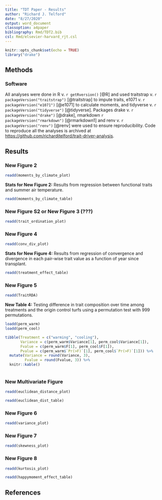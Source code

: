 ```yaml
---
title: "TDT Paper - Results"
author: "Richard J. Telford"
date: "8/27/2020"
output: word_document
classoption: a4paper
bibliography: Rmd/TDT2.bib
csl: Rmd/elsevier-harvard_rjt.csl
---
```


```r
knitr::opts_chunk$set(echo = TRUE)
library("drake")

```

## Methods

### Software

All analyses were done in R v. `r getRversion()` [@R] and used
traitstrap v. `r packageVersion("traitstrap")` [@traitstrap] to impute traits,
e1071 v. `r packageVersion("e1071")` [@e1071] to calculate moments,
and tidyverse v. `r packageVersion("tidyverse")` [@tidyverse].
Packages drake v. `r packageVersion("drake")` [@drake], 
rmarkdown `r packageVersion("rmarkdown")` [@rmarkdown1] and
renv v. `r packageVersion("renv")` [@renv] were used to ensure reproducibility.
Code to reproduce all the analyses is archived at [https://github.com/richardjtelford/trait-driver-analysis](https://github.com/richardjtelford/trait-driver-analysis).

## Results

### New Figure 2
```r
readd(moments_by_climate_plot)
```




**Stats for New Figure 2:** Results from regression between functional traits and summer air temperature.

```r
readd(moments_by_climate_table)
```


### New Figure S2 or New Figure 3 (???)
```r
readd(trait_ordination_plot)
```



### New Figure 4
```r
readd(conv_div_plot)
```




**Stats for New Figure 4:** Results from regression of convergence and divergence in each pair-wise trait value as a function of year since transplant.

```r
readd(treatment_effect_table)
```


### New Figure 5
```r
readd(TraitRDA)
```


**New Table 4:** Testing difference in trait composition over time among treatments and the origin control turfs using a permutation test with 999 permutations.

```r
loadd(perm_warm)
loadd(perm_cool)

tibble(Treatment = c("warming", "cooling"),
       Variance = c(perm_warm$Variance[1], perm_cool$Variance[1]),
       Fvalue = c(perm_warm$F[1], perm_cool$F[1]),
       Pvalue = c(perm_warm$`Pr(>F)`[1], perm_cool$`Pr(>F)`[1])) %>% 
  mutate(Variance = round(Variance, 3),
         Fvalue = round(Fvalue, 3)) %>% 
  knitr::kable()
  
```



### New Multivariate Figure
```r
readd(euclidean_distance_plot)
```


```r
readd(euclidean_dist_table)
```



### New Figure 6
```r
readd(variance_plot)
```

### New Figure 7
```r
readd(skewness_plot)
```

### New Figure 8
```r
readd(kurtosis_plot)
```


```r
readd(happymoment_effect_table)
```

## References

